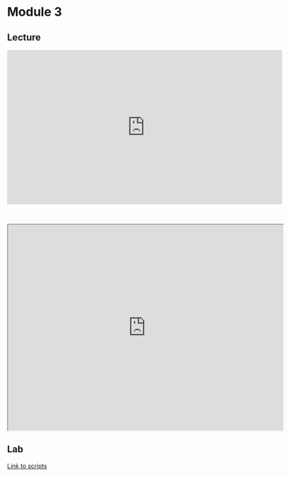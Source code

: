 # Module 3

## Lecture

<iframe width="640" height="360" src="https://www.youtube.com/embed/TvxNtyzmp2Q?si=s2y_D_np2o2WpYhn" title="YouTube video player" frameborder="0" allow="accelerometer; autoplay; clipboard-write; encrypted-media; gyroscope; picture-in-picture; web-share" referrerpolicy="strict-origin-when-cross-origin" allowfullscreen></iframe>

<br>

<iframe src="https://drive.google.com/file/d/17q120xS7wV1T19dF4r-2enlxQYukRAkT/preview" width="640" height="480" allow="autoplay"></iframe>

## Lab

[Link to scripts](https://github.com/dr-sayyadhury/Introductory_Spatial_Analysis_Workshop___ISO_2024/tree/main/scripts/module3)
